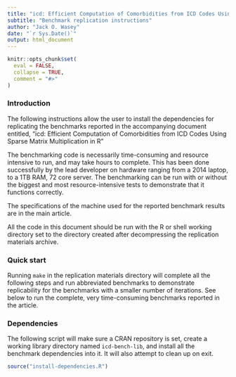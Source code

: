 ```yaml
---
title: "icd: Efficient Computation of Comorbidities from ICD Codes Using Sparse Matrix Multiplication in R"
subtitle: "Benchmark replication instructions"
author: "Jack O. Wasey"
date: "`r Sys.Date()`"
output: html_document
---
```

```r
knitr::opts_chunk$set(
  eval = FALSE,
  collapse = TRUE,
  comment = "#>"
)
```
### Introduction

The following instructions allow the user to install the dependencies for replicating the benchmarks reported in the accompanying document entitled, "icd: Efficient Computation of Comorbidities from ICD Codes Using Sparse Matrix Multiplication in R"

The benchmarking code is necessarily time-consuming and resource intensive to run, and may take hours to complete. This has been done successfully by the lead developer on hardware ranging from a 2014 laptop, to a 1TB RAM, 72 core server. The benchmarking can be run with or without the biggest and most resource-intensive tests to demonstrate that it functions correctly.

The specifications of the machine used for the reported benchmark results are in the main article.

All the code in this document should be run with the R or shell working directory set to the directory created after decompressing the replication materials archive.

### Quick start

Running `make` in the replication materials directory will complete all the following steps and run abbreviated benchmarks to demonstrate replicability for the benchmarks with a smaller number of iterations. See below to run the complete, very time-consuming benchmarks reported in the article.

### Dependencies

The following script will make sure a CRAN repository is set, create a working library directory named `icd-bench-lib`, and install all the benchmark dependencies into it. It will also attempt to clean up on exit.

```r
source("install-dependencies.R")
```

```r
```
